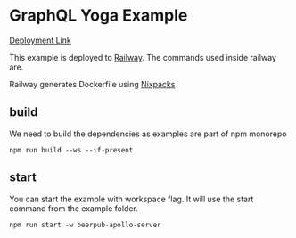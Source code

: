 # GraphQL Yoga Example

[Deployment Link](https://rabid-leg-production.up.railway.app/)

This example is deployed to [Railway](https://railway.app). The commands used inside
railway are.

Railway generates Dockerfile using [Nixpacks](https://nixpacks.com)


## build

We need to build the dependencies as examples are part of npm monorepo

```
npm run build --ws --if-present
```

## start

You can start the example with workspace flag. It will use the start command
from the example folder.

```
npm run start -w beerpub-apollo-server
```

